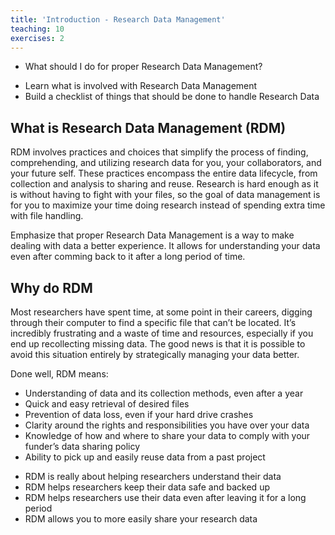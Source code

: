 ---
title: 'Introduction - Research Data Management'
teaching: 10
exercises: 2
---

:::::::::::::::::::::::::::::::::::::: questions 

- What should I do for proper Research Data Management?

::::::::::::::::::::::::::::::::::::::::::::::::

::::::::::::::::::::::::::::::::::::: objectives

- Learn what is involved with Research Data Management
- Build a checklist of things that should be done to handle Research Data

::::::::::::::::::::::::::::::::::::::::::::::::

## What is Research Data Management (RDM)

RDM involves practices and choices that simplify the process of finding, comprehending, 
and utilizing research data for you, your collaborators, and your future self. These 
practices encompass the entire data lifecycle, from collection and analysis to sharing 
and reuse. Research is hard enough as it is without having to
fight with your files, so the goal of data management is for you to maximize
your time doing research instead of spending extra time with file handling.

:::::::::::::::::::::::::::::::::::::::::::::::::::::::::::::::::::: instructor

Emphasize that proper Research Data Management is a way to make dealing with data
a better experience. It allows for understanding your data even after comming back
to it after a long period of time.

::::::::::::::::::::::::::::::::::::::::::::::::::::::::::::::::::::::::::::::::

## Why do RDM

Most researchers have spent time, at some point in their careers, digging through
their computer to find a specific file that can’t be located. It’s incredibly frustrating
and a waste of time and resources, especially if you end up recollecting
missing data. The good news is that it is possible to avoid this situation entirely
by strategically managing your data better.

Done well, RDM means:

- Understanding of data and its collection methods, even after a year
- Quick and easy retrieval of desired files
- Prevention of data loss, even if your hard drive crashes
- Clarity around the rights and responsibilities you have over your data
- Knowledge of how and where to share your data to comply with your funder’s
data sharing policy
- Ability to pick up and easily reuse data from a past project

::::::::::::::::::::::::::::::::::::: keypoints 

- RDM is really about helping researchers understand their data
- RDM helps researchers keep their data safe and backed up
- RDM helps researchers use their data even after leaving it for a long period
- RDM allows you to more easily share your research data

::::::::::::::::::::::::::::::::::::::::::::::::

